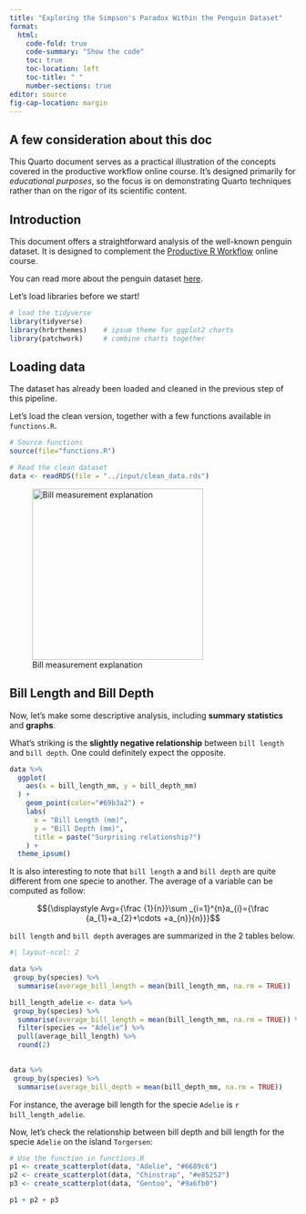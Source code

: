 ```yaml
---
title: "Exploring the Simpson's Paradox Within the Penguin Dataset"
format:
  html:
    code-fold: true
    code-summary: "Show the code"
    toc: true
    toc-location: left
    toc-title: " "
    number-sections: true
editor: source
fig-cap-location: margin
---
```



::: {.callout-caution collapse="true"}
## A few consideration about this doc

This Quarto document serves as a practical illustration of the concepts covered in the productive workflow online course. It's designed primarily for _educational purposes_, so the focus is on demonstrating Quarto techniques rather than on the rigor of its scientific content.
:::


## Introduction

This document offers a straightforward analysis of the well-known penguin dataset. It is designed to complement the [Productive R Workflow](https://www.productive-r-workflow.com) online course.

You can read more about the penguin dataset [here](https://allisonhorst.github.io/palmerpenguins/).

Let's load libraries before we start!

```r
# load the tidyverse
library(tidyverse)
library(hrbrthemes)    # ipsum theme for ggplot2 charts
library(patchwork)     # combine charts together
```





## Loading data

The dataset has already been loaded and cleaned in the previous step of this pipeline.

Let's load the clean version, together with a few functions available in `functions.R`.

```r
# Source functions
source(file="functions.R")

# Read the clean dataset
data <- readRDS(file = "../input/clean_data.rds")
```


![Bill measurement explanation](asset/culmen_depth.png){width=300}




## Bill Length and Bill Depth

Now, let's make some descriptive analysis, including <b>summary statistics</b> and <b>graphs</b>.

What's striking is the <b>slightly negative relationship</b> between `bill length` and `bill depth`. One could definitely expect the opposite.

```r
data %>%
  ggplot(
    aes(x = bill_length_mm, y = bill_depth_mm)
  ) +
    geom_point(color="#69b3a2") +
    labs(
      x = "Bill Length (mm)",
      y = "Bill Depth (mm)",
      title = paste("Surprising relationship?")
    ) + 
  theme_ipsum()
```



It is also interesting to note that `bill length` a and `bill depth` are quite different from one specie to another. The average of a variable can be computed as follow:

$${\displaystyle Avg={\frac {1}{n}}\sum _{i=1}^{n}a_{i}={\frac {a_{1}+a_{2}+\cdots +a_{n}}{n}}}$$

`bill length` and `bill depth` averages are summarized in the 2 tables below.

```r
#| layout-ncol: 2

data %>%
 group_by(species) %>% 
  summarise(average_bill_length = mean(bill_length_mm, na.rm = TRUE))

bill_length_adelie <- data %>%
 group_by(species) %>% 
  summarise(average_bill_length = mean(bill_length_mm, na.rm = TRUE)) %>%
  filter(species == "Adelie") %>%
  pull(average_bill_length) %>%
  round(2)

  
data %>%
 group_by(species) %>% 
  summarise(average_bill_depth = mean(bill_depth_mm, na.rm = TRUE))
```
For instance, the average bill length for the specie `Adelie` is `r bill_length_adelie`.

Now, let's check the relationship between bill depth and bill length for the specie `Adelie` on the island `Torgersen`:

```r

# Use the function in functions.R
p1 <- create_scatterplot(data, "Adelie", "#6689c6")
p2 <- create_scatterplot(data, "Chinstrap", "#e85252")
p3 <- create_scatterplot(data, "Gentoo", "#9a6fb0")

p1 + p2 + p3
```



